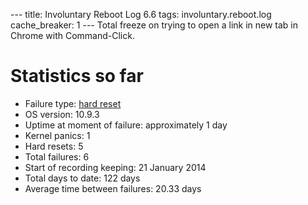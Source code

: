 ---
title: Involuntary Reboot Log 6.6
tags: involuntary.reboot.log
cache_breaker: 1
---
Total freeze on trying to open a link in new tab in Chrome with Command-Click.

= Statistics so far =

* Failure type: [[hard reset]]
* OS version: 10.9.3
* Uptime at moment of failure: approximately 1 day
* Kernel panics: 1
* Hard resets: 5
* Total failures: 6
* Start of recording keeping: 21 January 2014
* Total days to date: 122 days
* Average time between failures: 20.33 days
